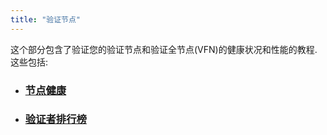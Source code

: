 ```yaml
---
title: "验证节点"
---
```






这个部分包含了验证您的验证节点和验证全节点(VFN)的健康状况和性能的教程.这些包括:

- ### [节点健康](/zh/network/nodes/validator-node/verify-nodes/node-liveness-criteria)
- ### [验证者排行榜](/zh/network/nodes/validator-node/verify-nodes/leaderboard-metrics)
